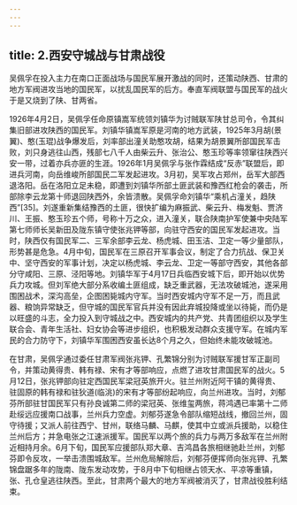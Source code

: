 ```yaml
---
---
---
```

title: 2.西安守城战与甘肃战役
---




吴佩孚在投入主力在南口正面战场与国民军展开激战的同时，还策动陕西、甘肃的地方军阀进攻当地的国民军，以扰乱国民军的后方。奉直军阀联盟与国民军的战火于是又烧到了陕、甘两省。

1926年4月2日，吴佩孚任命原镇嵩军统领刘镇华为讨贼联军陕甘总司令，令其纠集旧部进攻陕西的国民军。刘镇华镇嵩军原是河南的地方武装，1925年3月胡(景翼)、憨(玉琨)战争爆发后，刘率部出潼关助憨攻胡，结果为胡景翼所部国民军击败，刘只身逃往山西，残部七八千人由柴云升、张治公、憨玉珍等率领窜往陕西兴安一带，过着亦兵亦匪的生涯。1926年1月吴佩孚与张作霖结成“反赤”联盟后，即进兵河南，向岳维峻所部国民二军发起进攻。3月初，吴军攻占郑州，岳军大部西退洛阳。岳在洛阳立足未稳，即遭到刘镇华所部土匪武装和豫西红枪会的袭击，所部除李云龙第十师退回陕西外，余皆溃散。吴佩孚命刘镇华“乘机占潼关，趋陕西”[35]。刘遂重新集结豫西的土匪，很快扩编为麻振武、柴云升、梅发魁、贾济川、王振、憨玉珍五个师，号称十万之众，进入潼关，联合陕南护军使兼中央陆军第七师师长吴新田及陇东镇守使张兆钾等部，向驻守西安的国民军发起进攻。当时，陕西仅有国民军二、三军余部李云龙、杨虎城、田玉洁、卫定一等少量部队，形势甚是危急。4月中旬，国民军在三原召开军事会议，制定了合力抗战、保卫关中、坚守西安的军事计划，决定以杨虎城、李云龙、卫定一等部守西安，其他各部分守咸阳、三原、泾阳等地。刘镇华军于4月17日兵临西安城下后，即开始以优势兵力攻城。但刘军绝大部分系收编土匪组成，缺乏重武器，无法攻破城池，遂采用围困战术，深沟高垒，企图困毙城内守军。当时西安城内守军不足一万，而且武器、粮饷异常缺乏，但守城的国民军官兵并没有因此弃城投降或坐以待毙，而仍是以旺盛的斗志，全力投入到守城战之中。西安城内的共产党、共青团组织以及学生联合会、青年生活社、妇女协会等进步组织，也积极发动群众支援守军。在城内军民的合力防守下，刘镇华军围困西安虽长达8个月之久，但始终未能攻破城池。

在甘肃，吴佩孚通过委任甘肃军阀张兆钾、孔繁锦分别为讨贼联军援甘军正副司令，并策动黄得贵、韩有禄、宋有才等部响应，点燃了进攻甘肃国民军的战火。5月12日，张兆钾部向驻定西国民军梁冠英旅开火。驻兰州附近阿干镇的黄得贵、驻固原的韩有禄和驻狄道(临洮)的宋有才等部纷起响应，向兰州进攻。当时，刘郁芬所部驻甘国民军只有孙良诚第二师的梁冠英、张维玺两旅，蒋鸿遇已率第十二师赴绥远应援南口战事，兰州兵力空虚。刘郁芬遂急令部队缩短战线，撤回兰州，固守待援；又派人前往西宁、甘州，联络马麟、马麒，使其中立或派兵援助，以稳住兰州后方；并急电张之江速派援军。国民军以两个旅的兵力与两万多敌军在兰州附近相持月余。6月下旬，国民军应援部队郑大章、吉鸿昌各旅相继驰赴兰州，刘郁芬即令反攻，一举击溃围城敌军。兰州危局解除后，刘郁芬便挥师向张兆钾、孔繁锦盘踞多年的陇南、陇东发动攻势，于8月中下旬相继占领天水、平凉等重镇，张、孔仓皇逃往陕西。至此，甘肃两个最大的地方军阀被消灭了，甘肃战役胜利结束。